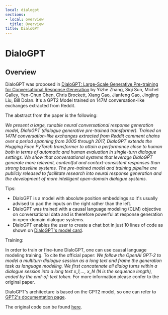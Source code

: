 ```yaml
---
local: dialogpt
sections:
- local: overview
  title: Overview
title: DialoGPT
---
```

<script>

</script>

<!--Copyright 2020 The HuggingFace Team. All rights reserved.

Licensed under the Apache License, Version 2.0 (the "License"); you may not use this file except in compliance with
the License. You may obtain a copy of the License at

http://www.apache.org/licenses/LICENSE-2.0

Unless required by applicable law or agreed to in writing, software distributed under the License is distributed on
an "AS IS" BASIS, WITHOUT WARRANTIES OR CONDITIONS OF ANY KIND, either express or implied. See the License for the
specific language governing permissions and limitations under the License.
-->

<h1 id="dialogpt">DialoGPT</h1>

<h2 id="overview">Overview</h2>

DialoGPT was proposed in [DialoGPT: Large-Scale Generative Pre-training for Conversational Response Generation](https://arxiv.org/abs/1911.00536) by Yizhe Zhang, Siqi Sun, Michel Galley, Yen-Chun Chen, Chris Brockett, Xiang Gao,
Jianfeng Gao, Jingjing Liu, Bill Dolan. It's a GPT2 Model trained on 147M conversation-like exchanges extracted from
Reddit.

The abstract from the paper is the following:

*We present a large, tunable neural conversational response generation model, DialoGPT (dialogue generative pre-trained
transformer). Trained on 147M conversation-like exchanges extracted from Reddit comment chains over a period spanning
from 2005 through 2017, DialoGPT extends the Hugging Face PyTorch transformer to attain a performance close to human
both in terms of automatic and human evaluation in single-turn dialogue settings. We show that conversational systems
that leverage DialoGPT generate more relevant, contentful and context-consistent responses than strong baseline
systems. The pre-trained model and training pipeline are publicly released to facilitate research into neural response
generation and the development of more intelligent open-domain dialogue systems.*

Tips:

- DialoGPT is a model with absolute position embeddings so it's usually advised to pad the inputs on the right rather
  than the left.
- DialoGPT was trained with a causal language modeling (CLM) objective on conversational data and is therefore powerful
  at response generation in open-domain dialogue systems.
- DialoGPT enables the user to create a chat bot in just 10 lines of code as shown on [DialoGPT's model card](https://huggingface.co/microsoft/DialoGPT-medium).

Training:

In order to train or fine-tune DialoGPT, one can use causal language modeling training. To cite the official paper: *We
follow the OpenAI GPT-2 to model a multiturn dialogue session as a long text and frame the generation task as language
modeling. We first concatenate all dialog turns within a dialogue session into a long text x_1,..., x_N (N is the
sequence length), ended by the end-of-text token.* For more information please confer to the original paper.


DialoGPT's architecture is based on the GPT2 model, so one can refer to [GPT2's documentation page](/docs/transformers/master/en/gpt2).

The original code can be found [here](https://github.com/microsoft/DialoGPT).
